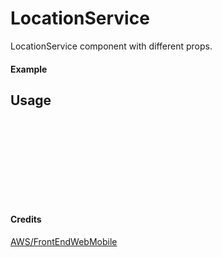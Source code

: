 
<Meta of={LocationService} title="AWS/FrontEndWebMobile/LocationService" />

# LocationService

LocationService component with different props.

#### Example

<Canvas of={LocationService.Primary} />

## Usage

```ts
import { LocationService } from "yadl-ui";

const Example = () => {
  return (
      <LocationService />
  );
};

export default Example;
```

#### Credits
[AWS/FrontEndWebMobile](https://aws-icons.com/)
